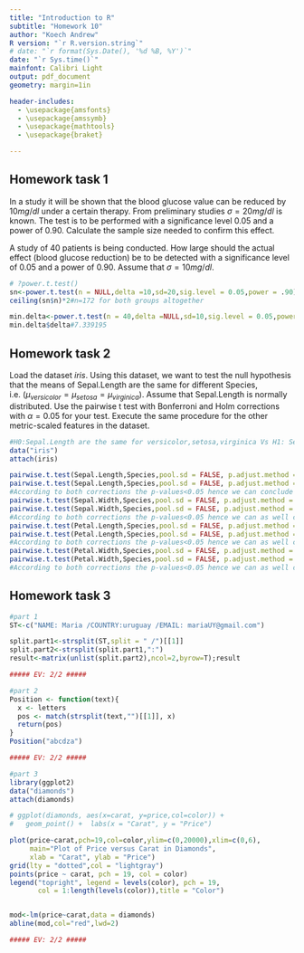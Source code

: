 ---
title: "Introduction to R"
subtitle: "Homework 10"
author: "Koech Andrew"
R version: "`r R.version.string`"
# date: "`r format(Sys.Date(), '%d %B, %Y')`"
date: "`r Sys.time()`"
mainfont: Calibri Light
output: pdf_document
geometry: margin=1in

header-includes:
  - \usepackage{amsfonts}
  - \usepackage{amssymb}
  - \usepackage{mathtools}
  - \usepackage{braket}

---
\newpage

## Homework task 1

In a study it will be shown that the blood glucose value can be reduced by $10mg/dl$ under a certain therapy. From preliminary studies $\sigma = 20mg/dl$ is known. The test is to be performed with a significance level 0.05 and a power of 0.90. Calculate the sample size needed to confirm this effect.

A study of 40 patients is being conducted. How large should the actual effect (blood glucose reduction) be to be detected with a significance level of 0.05 and a power of 0.90. Assume that $\sigma = 10mg/dl$.


```{r,warning=FALSE,include=TRUE,message=FALSE}
# ?power.t.test()
sn<-power.t.test(n = NULL,delta =10,sd=20,sig.level = 0.05,power = .90)
ceiling(sn$n)*2#n=172 for both groups altogether

min.delta<-power.t.test(n = 40,delta =NULL,sd=10,sig.level = 0.05,power = .90)
min.delta$delta#7.339195
```

<!-- EV: 6/6 -->

## Homework task 2

Load the dataset _iris_. Using this dataset, we want to test the null hypothesis that the means of Sepal.Length are the same for different Species, i.e. ($\mu_{versicolor} = \mu_{setosa} = \mu_{virginica}$). Assume that Sepal.Length is normally distributed. Use the pairwise t test with Bonferroni and Holm corrections with $\alpha = 0.05$ for your test. Execute the same procedure for the other metric-scaled features in the dataset.

```{r,warning=FALSE,include=TRUE,message=FALSE}
#H0:Sepal.Length are the same for versicolor,setosa,virginica Vs H1: Sepal.Length are different for atleast one species
data("iris")
attach(iris)

pairwise.t.test(Sepal.Length,Species,pool.sd = FALSE, p.adjust.method = "holm")
pairwise.t.test(Sepal.Length,Species,pool.sd = FALSE, p.adjust.method = "bonferroni")
#According to both corrections the p-values<0.05 hence we can conclude that the means of Sepal Length are significantly different for the three Species
pairwise.t.test(Sepal.Width,Species,pool.sd = FALSE, p.adjust.method = "holm")
pairwise.t.test(Sepal.Width,Species,pool.sd = FALSE, p.adjust.method = "bonferroni")
#According to both corrections the p-values<0.05 hence we can as well conclude that the means of Sepal Width are significantly different for the three Species
pairwise.t.test(Petal.Length,Species,pool.sd = FALSE, p.adjust.method = "holm")
pairwise.t.test(Petal.Length,Species,pool.sd = FALSE, p.adjust.method = "bonferroni")
#According to both corrections the p-values<0.05 hence we can as well conclude that the means Petal Length are significantly different for the three Species
pairwise.t.test(Petal.Width,Species,pool.sd = FALSE, p.adjust.method = "holm")
pairwise.t.test(Petal.Width,Species,pool.sd = FALSE, p.adjust.method = "bonferroni")
#According to both corrections the p-values<0.05 hence we can as well conclude that the means Petal Width are significantly different for the three Species
```

<!-- EV: 6/6 -->

## Homework task 3

```{r,warning=FALSE,include=TRUE,message=FALSE}
#part 1
ST<-c("NAME: Maria /COUNTRY:uruguay /EMAIL: mariaUY@gmail.com")

split.part1<-strsplit(ST,split = " /")[[1]]
split.part2<-strsplit(split.part1,":")
result<-matrix(unlist(split.part2),ncol=2,byrow=T);result

##### EV: 2/2 #####

#part 2
Position <- function(text){
  x <- letters
  pos <- match(strsplit(text,"")[[1]], x)
  return(pos)
}
Position("abcdza")

##### EV: 2/2 #####

#part 3
library(ggplot2)
data("diamonds")
attach(diamonds)

# ggplot(diamonds, aes(x=carat, y=price,col=color)) + 
#   geom_point() +  labs(x = "Carat", y = "Price")

plot(price~carat,pch=19,col=color,ylim=c(0,20000),xlim=c(0,6),
     main="Plot of Price versus Carat in Diamonds",
     xlab = "Carat", ylab = "Price")
grid(lty = "dotted",col = "lightgray")
points(price ~ carat, pch = 19, col = color)
legend("topright", legend = levels(color), pch = 19,
       col = 1:length(levels(color)),title = "Color")


mod<-lm(price~carat,data = diamonds)
abline(mod,col="red",lwd=2)

##### EV: 2/2 #####
```

<!-- Total 18/20 -->
